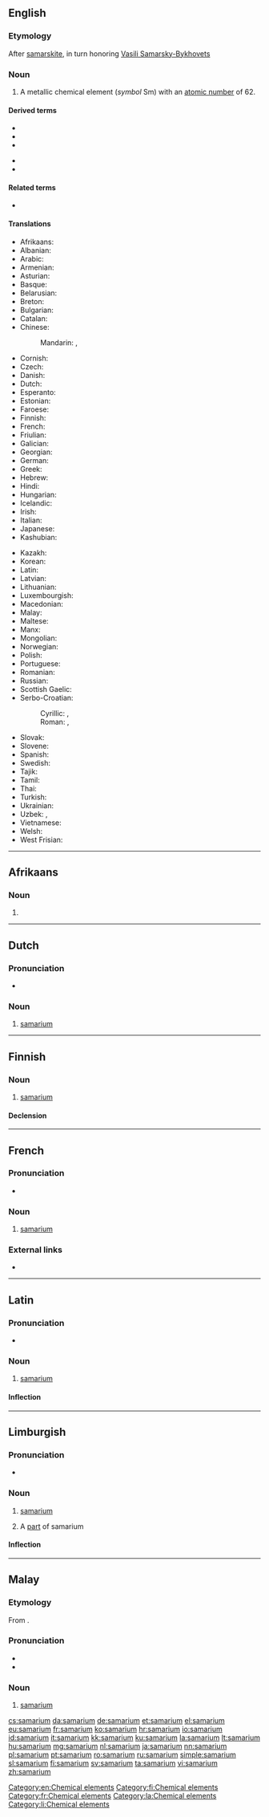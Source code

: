 {{also|Samarium|samárium}}
==English==
{{elements|Sm|promethium|Pm|europium|Eu}}

===Etymology===
After [[samarskite]], in turn honoring [[w:Vasili Samarsky-Bykhovets|Vasili Samarsky-Bykhovets]]

===Noun===
{{en-noun|-}}
{{wikipedia}}

# A metallic chemical element (''symbol'' Sm) with an [[atomic number]] of 62.

====Derived terms====
{{der-top}}
* {{l|en|samaria}}
* {{l|en|samarium-cobalt magnet}}
* {{l|en|samarium diiodide}}
{{der-mid}}
* {{l|en|samarium oxide}}
* {{l|en|samarium trichloride}}
{{der-bottom}}

====Related terms====
* {{l|en|samarskite}}<!--origin of the word "samarium"-->

====Translations====
{{trans-top|chemical element}}
* Afrikaans: {{t|af|samarium}}
* Albanian: {{t|sq|samarium}}
* Arabic: {{t|ar|سَامَارْيُوم|tr=samaryum|m}}
* Armenian: {{t|hy|սամարիում}}
* Asturian: {{t|ast|samariu|m}}
* Basque: {{t|eu|samarioa}}
* Belarusian: {{t|be|сама́рый|m}}
* Breton: {{t|br|samariom}}
* Bulgarian: {{t|bg|сама́рий|m}}
* Catalan: {{t|ca|samari|m}}
* Chinese:
*: Mandarin: {{t+|cmn|钐}}, {{t+|cmn|釤|tr=shàn}}
* Cornish: {{t|kw|samaryum}}
* Czech: {{t+|cs|samarium|n}}
* Danish: {{t+|da|samarium|n}}
* Dutch: {{t+|nl|samarium|n}}
* Esperanto: {{t|eo|samario}}
* Estonian: {{t+|et|samaarium}}
* Faroese: {{t|fo|samarium|n}}
* Finnish: {{t+|fi|samarium}}
* French: {{t+|fr|samarium|m}}
* Friulian: {{t|fur|samari}}
* Galician: {{t+|gl|samario|m}}
* Georgian: {{t|ka|სამარიუმი}}
* German: {{t+|de|Samarium|n}}
* Greek: {{t+|el|σαμάριο|n}}
* Hebrew: {{t+|he|סמריום|tr=samáryum}}
* Hindi: {{t|hi|धूसरला|tr=dhoosaralaa|sc=Deva}}
* Hungarian: {{t+|hu|szamárium}}
* Icelandic: {{t+|is|samarín}}
* Irish: {{t|ga|samairiam}}
* Italian: {{t+|it|samario|m}}
* Japanese: {{t+|ja|サマリウム|tr=samariumu}}
* Kashubian: {{t|csb|samar}}
{{trans-mid}}
* Kazakh: {{t|kk|самарий|sc=Cyrl}}
* Korean: {{t+|ko|사마륨|sc=Hang}}
* Latin: {{t+|la|samarium|n}}
* Latvian: {{t|lv|samārijs}}
* Lithuanian: {{t+|lt|samaris}}
* Luxembourgish: {{t|lb|Samarium}}
* Macedonian: {{t|mk|самариум|m}}
* Malay: {{t|ms|samarium}}
* Maltese: {{t|mt|samarjum}}
* Manx: {{t|gv|samaarium}}
* Mongolian: {{t|mn|самари}}
* Norwegian: {{t|no|samarium}}
* Polish: {{t+|pl|samar|m}}
* Portuguese: {{t+|pt|samário|m}}
* Romanian: {{t+|ro|samariu|n}}
* Russian: {{t+|ru|сама́рий|m}}
* Scottish Gaelic: {{t|gd|samairiam}}
* Serbo-Croatian:
*: Cyrillic: {{t|sh|самариjум|m}}, {{t|sh|самариj|m}}
*: Roman: {{t|sh|samarijum|m}}, {{t+|sh|samarij|m}}
* Slovak: {{t+|sk|samárium|n}}
* Slovene: {{t+|sl|samarij}}
* Spanish: {{t+|es|samario|m}}
* Swedish: {{t+|sv|samarium}}
* Tajik: {{t|tg|самарий}}
* Tamil: {{t+|ta|சமேரியம்}}
* Thai: {{t|th|ซาแมเรียม|tr=sāmaeriam}}
* Turkish: {{t+|tr|samaryum}}
* Ukrainian: {{t|uk|сама́рій|m}}
* Uzbek: {{t+|uz|samariy}}, {{t|uz|самарий|tr=samariy|sc=Cyrl}}
* Vietnamese: {{t|vi|samari}}
* Welsh: {{t|cy|samariwm}}
* West Frisian: {{t|fy|samarium}}
{{trans-bottom}}

[[Category:en:Chemical elements]]

----

==Afrikaans==
{{elements|Sm|prometium|Pm|europium|Eu|lang=af}}

===Noun===
{{af-noun|-}}

# {{l|en|samarium}}

----

==Dutch==
{{wikipedia|lang=nl}}
{{elements|Sm|promethium|Pm|europium|Eu|lang=nl}}

===Pronunciation===
* {{audio|Nl-samarium.ogg|Audio|lang=nl}}

===Noun===
{{nl-noun|n|-|-}}

# [[#English|samarium]]

----

==Finnish==
{{wikipedia|lang=fi}}

===Noun===
{{head|fi|noun}}

# [[#English|samarium]]

====Declension====
{{fi-decl-risti|n=sg|samarium|||a|i=0}}

[[Category:fi:Chemical elements]]

----

==French==
{{wikipedia|lang=fr}}

===Pronunciation===
* {{IPA|/sa.ma.ʁjɔm/|lang=fr}}

===Noun===
{{fr-noun|m|-}}

# [[#English|samarium]]

===External links===
* {{R:TLFi}}

[[Category:fr:Chemical elements]]

----

==Latin==
{{wikipedia|lang=la}}

===Pronunciation===
* {{la-IPA|samarium}}

===Noun===
{{la-noun|samarium||samariī|n|second}}

# [[#English|samarium]]

====Inflection====
{{la-decl-2nd-N|samari}}

[[Category:la:Chemical elements]]

----

==Limburgish==

===Pronunciation===
* {{IPA|[sɑˈmaː˨ʁjɔ˧m]|lang=li}}

===Noun===
{{li-noun|g=n}}

# {{label|li|uncountable}} [[samarium#English|samarium]]
# A [[part]] of samarium

====Inflection====
{{li-decl-noun-um|samari}}

[[Category:li:Chemical elements]]

----

==Malay==
{{wikipedia|lang=ms}}
{{elements|Sm|prometium|Pm|europium|Eu|lang=ms}}

===Etymology===
From {{etyl|en|ms}} {{m|en|samarium}}.

===Pronunciation===
* {{IPA|[samariom]|[samariəm]|[səmɛriəm]|lang=ms}}
* {{rhymes|iom|jom|om|lang=ms}}

===Noun===
{{head|ms|noun}}

# [[#English|samarium]] {{gloss|chemical element}}

[[cs:samarium]]
[[da:samarium]]
[[de:samarium]]
[[et:samarium]]
[[el:samarium]]
[[eu:samarium]]
[[fr:samarium]]
[[ko:samarium]]
[[hr:samarium]]
[[io:samarium]]
[[id:samarium]]
[[it:samarium]]
[[kk:samarium]]
[[ku:samarium]]
[[la:samarium]]
[[lt:samarium]]
[[hu:samarium]]
[[mg:samarium]]
[[nl:samarium]]
[[ja:samarium]]
[[nn:samarium]]
[[pl:samarium]]
[[pt:samarium]]
[[ro:samarium]]
[[ru:samarium]]
[[simple:samarium]]
[[sl:samarium]]
[[fi:samarium]]
[[sv:samarium]]
[[ta:samarium]]
[[vi:samarium]]
[[zh:samarium]]